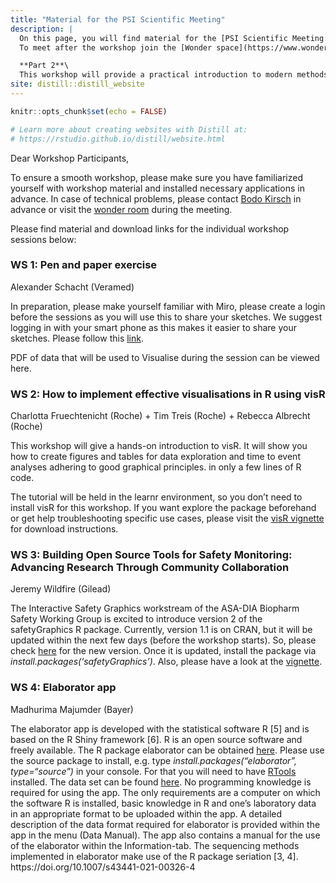 ```yaml
---
title: "Material for the PSI Scientific Meeting"
description: |
  On this page, you will find material for the [PSI Scientific Meeting: Generating Insights through Modern Applications of Data Visualisation](https://psiweb.org/events/event-item/2021/09/17/default-calendar/psi-scientific-meeting-generating-insights-through-modern-applications-of-data-visualisation)\
  To meet after the workshop join the [Wonder space](https://www.wonder.me/r?id=7b090d6c-4c0f-44fc-8ea3-c19a99a9e6d1).

  **Part 2**\
  This workshop will provide a practical introduction to modern methods of data visualisation through practical hands-on workshop exercises. This includes interactive and animated data visualisation tools, and the development of open source code. 
site: distill::distill_website
---
```


```r
knitr::opts_chunk$set(echo = FALSE)

# Learn more about creating websites with Distill at:
# https://rstudio.github.io/distill/website.html

```



Dear Workshop Participants,

To ensure a smooth workshop, please make sure you have familiarized yourself with workshop material and installed necessary applications in advance. In case of technical problems, please contact [Bodo Kirsch](mailto:bodo.kirsch@bayer.com) in advance or visit the [wonder room](https://www.wonder.me/r?id=7b090d6c-4c0f-44fc-8ea3-c19a99a9e6d1) during the meeting.

Please find material and download links for the individual workshop sessions below:



### WS 1: Pen and paper exercise
Alexander Schacht (Veramed)

In preparation, please make yourself familiar with Miro, please create a login before the sessions as you will use this to share your sketches. We suggest logging in with your smart phone as this makes it easier to share your sketches. Please follow this [link](https://miro.com/welcomeonboard/RHpRYnNPRjFxbEVYRHM2cmNxVXh6ZkRvRW5rZDVZaDVoZW1tTks3Mng0SWJ1UjJ3Y0ZpR2dpTGoydGFMZTNUdXwzMDc0NDU3MzQ5NjY0NTQ5NTky).

PDF of data that will be used to Visualise during the session can be viewed here. 


### WS 2: How to implement effective visualisations in R using visR
Charlotta Fruechtenicht (Roche) + Tim Treis (Roche) + Rebecca Albrecht (Roche)

This workshop will give a hands-on introduction to visR. It will show you how to create figures and tables for data exploration and time to event analyses adhering to good graphical principles. in only a few lines of R code.

The tutorial will be held in the learnr environment, so you don't need to install visR for this workshop. If you want explore the package beforehand or get help troubleshooting specific use cases, please visit the [visR vignette](https://openpharma.github.io/visR/) for download instructions.


### WS 3: Building Open Source Tools for Safety Monitoring: Advancing Research Through Community Collaboration
Jeremy Wildfire (Gilead)

The Interactive Safety Graphics workstream of the ASA-DIA Biopharm Safety Working Group is excited to introduce version 2 of the safetyGraphics R package. Currently, version 1.1 is on CRAN, but it will be updated within the next few days (before the workshop starts). So, please check [here](https://cran.r-project.org/web/packages/safetyGraphics/index.html) for the new version. Once it is updated, install the package via *install.packages('safetyGraphics')*. Also, please have a look at the [vignette](https://github.com/SafetyGraphics/safetyGraphics/wiki/Cookbook).


### WS 4: Elaborator app
Madhurima Majumder (Bayer)

The elaborator app is developed with the statistical software R [5] and is based on the R Shiny framework [6]. R is an open source software and freely available. The R package elaborator can be obtained [here](https://cran.r-project.org/package=elaborator). Please use the source package to install, e.g. type *install.packages("elaborator", type="source")* in your console. For that you will need to have [RTools](https://cran.r-project.org/bin/windows/Rtools/) installed. The data set can be found [here](exampledata_elaborator.csv). No programming knowledge is required for using the app. The only requirements are a computer on which the software R is installed, basic knowledge in R and one’s laboratory data in an appropriate format to be uploaded within the app. A detailed description of the data format required for elaborator is provided within the app in the menu (Data Manual). The app also contains a manual for the use of the elaborator within the Information-tab. The sequencing methods implemented in elaborator make use of the R package seriation [3, 4].
https://doi.org/10.1007/s43441-021-00326-4
